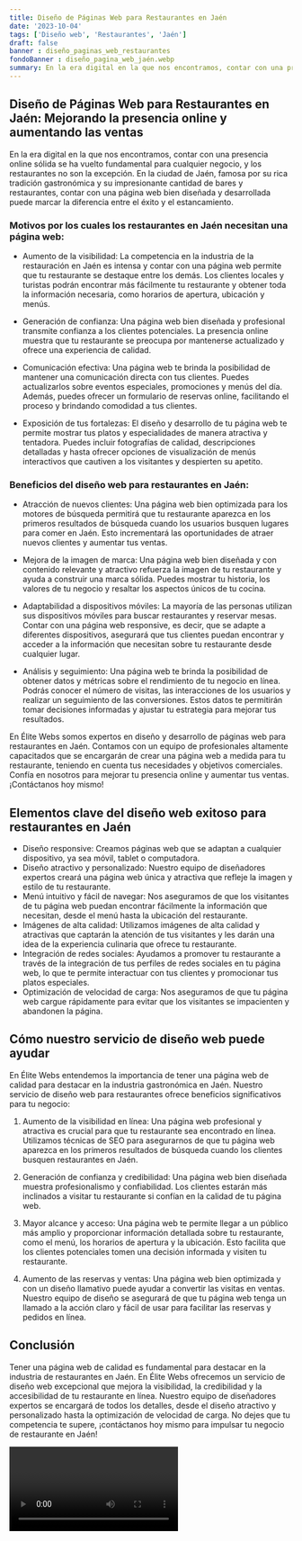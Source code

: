 ```yaml
---
title: Diseño de Páginas Web para Restaurantes en Jaén
date: '2023-10-04'
tags: ['Diseño web', 'Restaurantes', 'Jaén']
draft: false
banner : diseño_paginas_web_restaurantes
fondoBanner : diseño_pagina_web_jaén.webp
summary: En la era digital en la que nos encontramos, contar con una presencia online sólida se ha vuelto fundamental para cualquier negocio, y los restaurantes no son la excepción. En la ciudad de Jaén, famosa por su rica tradición gastronómica y su impresionante cantidad de bares y restaurantes, contar con una página web bien diseñada y desarrollada puede marcar la diferencia entre el éxito y el estancamiento.
---
```


## Diseño de Páginas Web para Restaurantes en Jaén: Mejorando la presencia online y aumentando las ventas

En la era digital en la que nos encontramos, contar con una presencia online sólida se ha vuelto fundamental para cualquier negocio, y los restaurantes no son la excepción. En la ciudad de Jaén, famosa por su rica tradición gastronómica y su impresionante cantidad de bares y restaurantes, contar con una página web bien diseñada y desarrollada puede marcar la diferencia entre el éxito y el estancamiento.

### Motivos por los cuales los restaurantes en Jaén necesitan una página web:

- Aumento de la visibilidad: La competencia en la industria de la restauración en Jaén es intensa y contar con una página web permite que tu restaurante se destaque entre los demás. Los clientes locales y turistas podrán encontrar más fácilmente tu restaurante y obtener toda la información necesaria, como horarios de apertura, ubicación y menús.

- Generación de confianza: Una página web bien diseñada y profesional transmite confianza a los clientes potenciales. La presencia online muestra que tu restaurante se preocupa por mantenerse actualizado y ofrece una experiencia de calidad.

- Comunicación efectiva: Una página web te brinda la posibilidad de mantener una comunicación directa con tus clientes. Puedes actualizarlos sobre eventos especiales, promociones y menús del día. Además, puedes ofrecer un formulario de reservas online, facilitando el proceso y brindando comodidad a tus clientes.

- Exposición de tus fortalezas: El diseño y desarrollo de tu página web te permite mostrar tus platos y especialidades de manera atractiva y tentadora. Puedes incluir fotografías de calidad, descripciones detalladas y hasta ofrecer opciones de visualización de menús interactivos que cautiven a los visitantes y despierten su apetito.

### Beneficios del diseño web para restaurantes en Jaén:

- Atracción de nuevos clientes: Una página web bien optimizada para los motores de búsqueda permitirá que tu restaurante aparezca en los primeros resultados de búsqueda cuando los usuarios busquen lugares para comer en Jaén. Esto incrementará las oportunidades de atraer nuevos clientes y aumentar tus ventas.

- Mejora de la imagen de marca: Una página web bien diseñada y con contenido relevante y atractivo refuerza la imagen de tu restaurante y ayuda a construir una marca sólida. Puedes mostrar tu historia, los valores de tu negocio y resaltar los aspectos únicos de tu cocina.

- Adaptabilidad a dispositivos móviles: La mayoría de las personas utilizan sus dispositivos móviles para buscar restaurantes y reservar mesas. Contar con una página web responsive, es decir, que se adapte a diferentes dispositivos, asegurará que tus clientes puedan encontrar y acceder a la información que necesitan sobre tu restaurante desde cualquier lugar.

- Análisis y seguimiento: Una página web te brinda la posibilidad de obtener datos y métricas sobre el rendimiento de tu negocio en línea. Podrás conocer el número de visitas, las interacciones de los usuarios y realizar un seguimiento de las conversiones. Estos datos te permitirán tomar decisiones informadas y ajustar tu estrategia para mejorar tus resultados.

En Élite Webs somos expertos en diseño y desarrollo de páginas web para restaurantes en Jaén. Contamos con un equipo de profesionales altamente capacitados que se encargarán de crear una página web a medida para tu restaurante, teniendo en cuenta tus necesidades y objetivos comerciales. Confía en nosotros para mejorar tu presencia online y aumentar tus ventas. ¡Contáctanos hoy mismo!

<GifSeo />

<Cta />

## Elementos clave del diseño web exitoso para restaurantes en Jaén

- Diseño responsive: Creamos páginas web que se adaptan a cualquier dispositivo, ya sea móvil, tablet o computadora.
- Diseño atractivo y personalizado: Nuestro equipo de diseñadores expertos creará una página web única y atractiva que refleje la imagen y estilo de tu restaurante.
- Menú intuitivo y fácil de navegar: Nos aseguramos de que los visitantes de tu página web puedan encontrar fácilmente la información que necesitan, desde el menú hasta la ubicación del restaurante.
- Imágenes de alta calidad: Utilizamos imágenes de alta calidad y atractivas que captarán la atención de tus visitantes y les darán una idea de la experiencia culinaria que ofrece tu restaurante.
- Integración de redes sociales: Ayudamos a promover tu restaurante a través de la integración de tus perfiles de redes sociales en tu página web, lo que te permite interactuar con tus clientes y promocionar tus platos especiales.
- Optimización de velocidad de carga: Nos aseguramos de que tu página web cargue rápidamente para evitar que los visitantes se impacienten y abandonen la página.

## Cómo nuestro servicio de diseño web puede ayudar

En Élite Webs entendemos la importancia de tener una página web de calidad para destacar en la industria gastronómica en Jaén. Nuestro servicio de diseño web para restaurantes ofrece beneficios significativos para tu negocio:

1. Aumento de la visibilidad en línea: Una página web profesional y atractiva es crucial para que tu restaurante sea encontrado en línea. Utilizamos técnicas de SEO para asegurarnos de que tu página web aparezca en los primeros resultados de búsqueda cuando los clientes busquen restaurantes en Jaén.

2. Generación de confianza y credibilidad: Una página web bien diseñada muestra profesionalismo y confiabilidad. Los clientes estarán más inclinados a visitar tu restaurante si confían en la calidad de tu página web.

3. Mayor alcance y acceso: Una página web te permite llegar a un público más amplio y proporcionar información detallada sobre tu restaurante, como el menú, los horarios de apertura y la ubicación. Esto facilita que los clientes potenciales tomen una decisión informada y visiten tu restaurante.

4. Aumento de las reservas y ventas: Una página web bien optimizada y con un diseño llamativo puede ayudar a convertir las visitas en ventas. Nuestro equipo de diseño se asegurará de que tu página web tenga un llamado a la acción claro y fácil de usar para facilitar las reservas y pedidos en línea.

## Conclusión

Tener una página web de calidad es fundamental para destacar en la industria de restaurantes en Jaén. En Élite Webs ofrecemos un servicio de diseño web excepcional que mejora la visibilidad, la credibilidad y la accesibilidad de tu restaurante en línea. Nuestro equipo de diseñadores expertos se encargará de todos los detalles, desde el diseño atractivo y personalizado hasta la optimización de velocidad de carga. No dejes que tu competencia te supere, ¡contáctanos hoy mismo para impulsar tu negocio de restaurante en Jaén!

<Video />

<CtaBot job='Restaurantes' city='Jaén'/>

<Gmaps query='Jaén+españa+maps' />